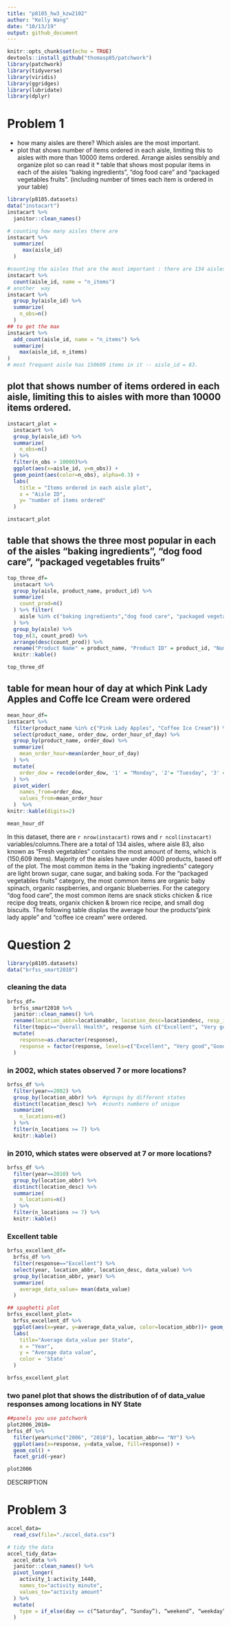 ```yaml
---
title: "p8105_hw3_kzw2102"
author: "Kelly Wang"
date: "10/13/19"
output: github_document
---
```


```r
knitr::opts_chunk$set(echo = TRUE)
devtools::install_github("thomasp85/patchwork")
library(patchwork)
library(tidyverse)
library(viridis)
library(ggridges)
library(lubridate)
library(dplyr)
```

# Problem 1
* how many aisles are there? Which aisles are the most important. 
* plot that shows number of items ordered in each aisle, limiting this to aisles with more than 10000 items ordered. Arrange aisles sensibly and organize plot so can read it * table that shows most popular items in each of the aisles "baking ingredients", "dog food care" and "packaged vegetables fruits".  (including number of times each item is ordered in your table)

```r
library(p8105.datasets)
data("instacart")
instacart %>% 
  janitor::clean_names()
``` 
```r
# counting how many aisles there are 
instacart %>% 
  summarize(
     max(aisle_id)
  )
```
```r
#counting the aisles that are the most important : there are 134 aisles 
instacart %>% 
  count(aisle_id, name = "n_items")
# another  way
instacart %>% 
  group_by(aisle_id) %>% 
  summarize(
    n_obs=n()
  )
## to get the max
instacart %>% 
  add_count(aisle_id, name = "n_items") %>% 
  summarize(
    max(aisle_id, n_items)
)
# most frequent aisle has 150609 items in it -- aisle_id = 83. 
```
## plot that shows number of items ordered in each aisle, limiting this to aisles with more than 10000 items ordered. 
```r
instacart_plot = 
  instacart %>%
  group_by(aisle_id) %>% 
  summarize(
    n_obs=n()
  ) %>% 
  filter(n_obs > 10000)%>% 
  ggplot(aes(x=aisle_id, y=n_obs)) + 
  geom_point(aes(color=n_obs), alpha=0.3) + 
  labs(
    title = "Items ordered in each aisle plot",
    x = "Aisle ID",
    y= "number of items ordered"
  ) 

instacart_plot
```

## table that shows the three most popular in each of the aisles "baking ingredients", "dog food care", "packaged vegetables fruits"

```r
top_three_df=
  instacart %>% 
  group_by(aisle, product_name, product_id) %>% 
  summarize(
    count_prod=n()
  ) %>% filter(
    aisle %in% c("baking ingredients","dog food care", "packaged vegetables fruits")
  ) %>% 
  group_by(aisle) %>% 
  top_n(3, count_prod) %>% 
  arrange(desc(count_prod)) %>% 
  rename("Product Name" = product_name, "Product ID" = product_id, "Number of times ordered"= count_prod) %>% 
  knitr::kable()

top_three_df
```
## table for mean hour of day at which Pink Lady Apples and Coffe Ice Cream were ordered
```r
mean_hour_df=
instacart %>% 
  filter(product_name %in% c("Pink Lady Apples", "Coffee Ice Cream")) %>% 
  select(product_name, order_dow, order_hour_of_day) %>% 
  group_by(product_name, order_dow) %>% 
  summarize(
    mean_order_hour=mean(order_hour_of_day)
  ) %>%  
  mutate(
    order_dow = recode(order_dow, '1' = "Monday", '2'= "Tuesday", '3' = "Wednesday", '4'= "Thursday", '5'="Friday", '6'="Saturday", '0'="Sunday")
  ) %>% 
  pivot_wider(
    names_from=order_dow,
    values_from=mean_order_hour
  )  %>% 
knitr::kable(digits=2)

mean_hour_df
```

In this dataset, there are `r nrow(instacart)` rows and `r ncol(instacart)` variables/columns.There are a total of 134 aisles, where aisle 83, also known as "Fresh vegetables" contains the most amount of items, which is (150,609 items). Majority of the aisles have under 4000 products, based off of the plot. The most common items in the "baking ingredients" category are light brown sugar, cane sugar, and baking soda. For  the "packaged vegetables fruits" category, the most common items are organic baby spinach, organic raspberries, and organic blueberries. For the category "dog food care", the most common items are snack sticks chicken & rice recipe dog treats, organix chicken & brown rice recipe, and small dog biscuits. The following table displas the average hour the products"pink lady apple" and "coffee ice cream" were ordered. 

# Question 2
```r
library(p8105.datasets)
data("brfss_smart2010")
```
### cleaning the data
```r
brfss_df=
  brfss_smart2010 %>% 
  janitor::clean_names() %>% 
  rename(location_abbr=locationabbr, location_desc=locationdesc, resp_id=respid) %>%
  filter(topic=="Overall Health", response %in% c("Excellent", "Very good","Good", "Fair", "Poor")) %>% 
  mutate(
    response=as.character(response),
    response = factor(response, levels=c("Excellent", "Very good","Good", "Fair", "Poor"))
  )
```

### in 2002, which states observed 7 or more locations?
```r
brfss_df %>% 
  filter(year==2002) %>% 
  group_by(location_abbr) %>%  #groups by different states
  distinct(location_desc) %>%  #counts numbero of unique 
  summarize(
    n_locations=n()
  ) %>% 
  filter(n_locations >= 7) %>% 
  knitr::kable()
```

### in 2010, which states were observed at 7 or more locations?
```r
brfss_df %>% 
  filter(year==2010) %>% 
  group_by(location_abbr) %>% 
  distinct(location_desc) %>% 
  summarize(
    n_locations=n()
  ) %>% 
  filter(n_locations >= 7) %>% 
  knitr::kable()
```
### Excellent table
```r
brfss_excellent_df=
  brfss_df %>% 
  filter(response=="Excellent") %>% 
  select(year, location_abbr, location_desc, data_value) %>% 
  group_by(location_abbr, year) %>% 
  summarize(
    average_data_value= mean(data_value)
  )

## spaghetti plot
brfss_excellent_plot=
  brfss_excellent_df %>% 
  ggplot(aes(x=year, y=average_data_value, color=location_abbr))+ geom_line()+
  labs(
    title="Average data_value per State",
    x = "Year",
    y = "Average data value",
    color = 'State'
  )

brfss_excellent_plot
```

### two panel plot that shows the distribution of of data_value responses among locations in NY State
```r
##panels you use patchwork
plot2006_2010= 
brfss_df %>% 
  filter(year%in%c("2006", "2010"), location_abbr== "NY") %>% 
  ggplot(aes(x=response, y=data_value, fill=response)) + 
  geom_col() +
  facet_grid(~year)

plot2006
```
DESCRIPTION

# Problem 3
```r
accel_data=
  read_csv(file="./accel_data.csv")

# tidy the data
accel_tidy_data=
  accel_data %>% 
  janitor::clean_names() %>% 
  pivot_longer(
    activity_1:activity_1440,
    names_to="activity minute",
    values_to="activity amount"
  ) %>% 
  mutate(
    type = if_else(day == c(“Saturday”, “Sunday”), “weekend”, “weekday”)
  )
```


